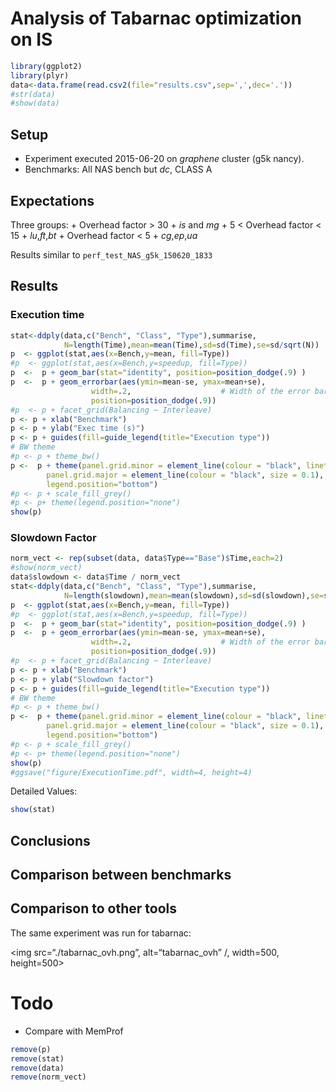 Analysis of Tabarnac optimization on IS
=======================================


```r
library(ggplot2)
library(plyr)
data<-data.frame(read.csv2(file="results.csv",sep=',',dec='.'))
#str(data)
#show(data)
```

Setup
-----

+ Experiment executed 2015-06-20 on *graphene* cluster (g5k nancy).
+ Benchmarks: All NAS bench but *dc*, CLASS A

Expectations
-------------

Three groups:
+ Overhead factor > 30
    + *is* and *mg*
+ 5 < Overhead factor < 15
    +  *lu*,*ft*,*bt*
+ Overhead factor < 5
    + *cg*,*ep*,*ua*

Results similar to `perf_test_NAS_g5k_150620_1833`


Results
-------

###   Execution time

```r
stat<-ddply(data,c("Bench", "Class", "Type"),summarise,
            N=length(Time),mean=mean(Time),sd=sd(Time),se=sd/sqrt(N))
p  <- ggplot(stat,aes(x=Bench,y=mean, fill=Type))
#p  <- ggplot(stat,aes(x=Bench,y=speedup, fill=Type))
p  <-  p + geom_bar(stat="identity", position=position_dodge(.9) )
p  <-  p + geom_errorbar(aes(ymin=mean-se, ymax=mean+se),
                  width=.2,                    # Width of the error bars
                  position=position_dodge(.9))
#p  <- p + facet_grid(Balancing ~ Interleave)
p <- p + xlab("Benchmark")
p <- p + ylab("Exec time (s)")
p <- p + guides(fill=guide_legend(title="Execution type"))
# BW theme
#p <- p + theme_bw()
p <-  p + theme(panel.grid.minor = element_line(colour = "black", linetype="dashed", size = 0.1),
        panel.grid.major = element_line(colour = "black", size = 0.1),
        legend.position="bottom")
#p <- p + scale_fill_grey()
#p <- p+ theme(legend.position="none")
show(p)

```

### Slowdown Factor

```r
norm_vect <- rep(subset(data, data$Type=="Base")$Time,each=2)
#show(norm_vect)
data$slowdown <- data$Time / norm_vect
stat<-ddply(data,c("Bench", "Class", "Type"),summarise,
            N=length(slowdown),mean=mean(slowdown),sd=sd(slowdown),se=sd/sqrt(N))
p  <- ggplot(stat,aes(x=Bench,y=mean, fill=Type))
#p  <- ggplot(stat,aes(x=Bench,y=speedup, fill=Type))
p  <-  p + geom_bar(stat="identity", position=position_dodge(.9) )
p  <-  p + geom_errorbar(aes(ymin=mean-se, ymax=mean+se),
                  width=.2,                    # Width of the error bars
                  position=position_dodge(.9))
#p  <- p + facet_grid(Balancing ~ Interleave)
p <- p + xlab("Benchmark")
p <- p + ylab("Slowdown factor")
p <- p + guides(fill=guide_legend(title="Execution type"))
# BW theme
#p <- p + theme_bw()
p <-  p + theme(panel.grid.minor = element_line(colour = "black", linetype="dashed", size = 0.1),
        panel.grid.major = element_line(colour = "black", size = 0.1),
        legend.position="bottom")
#p <- p + scale_fill_grey()
#p <- p+ theme(legend.position="none")
show(p)
#ggsave("figure/ExecutionTime.pdf", width=4, height=4)
```

Detailed Values:

```r
show(stat)
```

Conclusions
-----------

## Comparison between benchmarks

## Comparison to other tools

The same experiment was run for tabarnac:

<img src="./tabarnac_ovh.png", alt="tabarnac_ovh" /, width=500, height=500>

# Todo

+ Compare with MemProf

```r
remove(p)
remove(stat)
remove(data)
remove(norm_vect)
```
